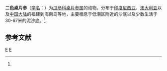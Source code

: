 {{Speciesbox
| taxon = Mensamaria intercedens
| binomial_authority = (Lampert, 1885)<ref name='id12690'>{{cite web| url =http://www.bioinfo.cn/db05/BjdwSpecies.php?action=view&id=12690| title =二色桌片参| work =《中国动物物种编目数据库》| publisher =中国科学院微生物研究所| author =中国科学院动物研究所| accessdate =2009-04-28| deadurl =yes| archiveurl =https://web.archive.org/web/20160305064935/http://www.bioinfo.cn/db05/BjdwSpecies.php?action=view&id=12690| archivedate =2016-03-05}}</ref>
}}

'''二色桌片参'''（[[学名|学名]]：{{lang|la|''Mensamaria intercedens''}}）为[[瓜参科|瓜参科]][[桌片参属|桌片参属]]的动物。分布于[[印度尼西亚|印度尼西亚]]、[[澳大利亚|澳大利亚]]以及[[中国大陆|中国大陆]]的福建到海南岛等地，主要栖息于低潮区附近的沙底以及少数生活于30-67米的泥沙底。<ref name='id12690'/>

== 参考文献 ==
{{reflist}}

{{海参小作品}}

{{taxonbar}}
[[Category:_1885年描述的动物|E]]
[[Category:桌片参属|E]]